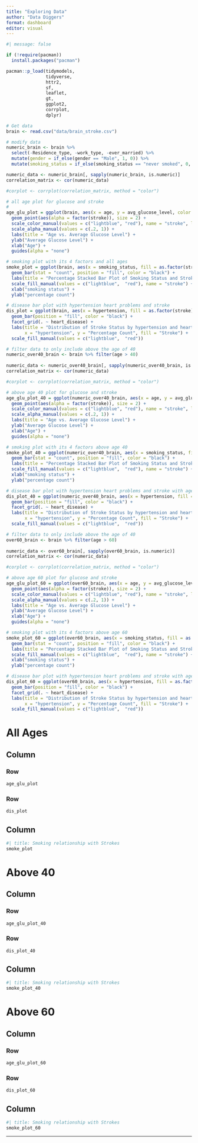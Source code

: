 ```yaml
---
title: "Exploring Data"
author: "Data Diggers"
format: dashboard
editor: visual
---
```


```r
#| message: false

if (!require(pacman))
  install.packages("pacman")

pacman::p_load(tidymodels,
               tidyverse,
               httr2,
               sf,
               leaflet,
               gt,
               ggplot2,
               corrplot,
               dplyr)


```

```r
# Get data 
brain <- read.csv("data/brain_stroke.csv")
```

```r
# modify data
numeric_brain <- brain %>% 
  select(-Residence_type, -work_type, -ever_married) %>%   
  mutate(gender = if_else(gender == "Male", 1, 0)) %>%   
  mutate(smoking_status = if_else(smoking_status == "never smoked", 0, 1)) 

numeric_data <- numeric_brain[, sapply(numeric_brain, is.numeric)]
correlation_matrix <- cor(numeric_data)

#corplot <- corrplot(correlation_matrix, method = "color")
```

```r
# all age plot for glucose and stroke
# 
age_glu_plot = ggplot(brain, aes(x = age, y = avg_glucose_level, color = factor(stroke))) +
  geom_point(aes(alpha = factor(stroke)), size = 2) +
  scale_color_manual(values = c("lightblue", "red"), name = "stroke", labels = c("no", "yes")) +
  scale_alpha_manual(values = c(.2, 1)) +
  labs(title = "Age vs. Average Glucose Level") +
  ylab("Average Glucose Level") +
  xlab("Age") +
  guides(alpha = "none")
```

```r
# smoking plot with its 4 factors and all ages
smoke_plot = ggplot(brain, aes(x = smoking_status, fill = as.factor(stroke))) +
  geom_bar(stat = "count", position = "fill", color = "black") +
  labs(title = "Percentage Stacked Bar Plot of Smoking Status and Stroke") +
  scale_fill_manual(values = c("lightblue",  "red"), name = "stroke") +
  xlab("smoking status") +
  ylab("percentage count")
```

```r
# disease bar plot with hypertension heart problems and stroke
dis_plot = ggplot(brain, aes(x = hypertension, fill = as.factor(stroke))) +
  geom_bar(position = "fill", color = "black") +
  facet_grid(. ~ heart_disease) +
  labs(title = "Distribution of Stroke Status by hypertension and heart disease",
       x = "hypertension", y = "Percentage Count", fill = "Stroke") +
  scale_fill_manual(values = c("lightblue",  "red"))
```

```r
# filter data to only include above the age of 40
numeric_over40_brain <- brain %>% filter(age > 40)
   
numeric_data <- numeric_over40_brain[, sapply(numeric_over40_brain, is.numeric)]
correlation_matrix <- cor(numeric_data)

#corplot <- corrplot(correlation_matrix, method = "color")
```

```r
# above age 40 plot for glucose and stroke
age_glu_plot_40 = ggplot(numeric_over40_brain, aes(x = age, y = avg_glucose_level, color = factor(stroke))) +
  geom_point(aes(alpha = factor(stroke)), size = 2) +
  scale_color_manual(values = c("lightblue", "red"), name = "stroke", labels = c("no", "yes")) +
  scale_alpha_manual(values = c(.2, 1)) +
  labs(title = "Age vs. Average Glucose Level") +
  ylab("Average Glucose Level") +
  xlab("Age") +
  guides(alpha = "none")
```

```r
# smoking plot with its 4 factors above age 40
smoke_plot_40 = ggplot(numeric_over40_brain, aes(x = smoking_status, fill = as.factor(stroke))) +
  geom_bar(stat = "count", position = "fill", color = "black") +
  labs(title = "Percentage Stacked Bar Plot of Smoking Status and Stroke") +
  scale_fill_manual(values = c("lightblue",  "red"), name = "stroke") +
  xlab("smoking status") +
  ylab("percentage count")
```

```r
# disease bar plot with hypertension heart problems and stroke with ages over 40
dis_plot_40 = ggplot(numeric_over40_brain, aes(x = hypertension, fill = as.factor(stroke))) +
  geom_bar(position = "fill", color = "black") +
  facet_grid(. ~ heart_disease) +
  labs(title = "Distribution of Stroke Status by hypertension and heart disease",
       x = "hypertension", y = "Percentage Count", fill = "Stroke") +
  scale_fill_manual(values = c("lightblue",  "red"))
```

```r
# filter data to only include above the age of 40
over60_brain <- brain %>% filter(age > 60)
   
numeric_data <- over60_brain[, sapply(over60_brain, is.numeric)]
correlation_matrix <- cor(numeric_data)

#corplot <- corrplot(correlation_matrix, method = "color")
```

```r
# above age 60 plot for glucose and stroke
age_glu_plot_60 = ggplot(over60_brain, aes(x = age, y = avg_glucose_level, color = factor(stroke))) +
  geom_point(aes(alpha = factor(stroke)), size = 2) +
  scale_color_manual(values = c("lightblue", "red"), name = "stroke", labels = c("no", "yes")) +
  scale_alpha_manual(values = c(.2, 1)) +
  labs(title = "Age vs. Average Glucose Level") +
  ylab("Average Glucose Level") +
  xlab("Age") +
  guides(alpha = "none")
```

```r
# smoking plot with its 4 factors above age 60
smoke_plot_60 = ggplot(over60_brain, aes(x = smoking_status, fill = as.factor(stroke))) +
  geom_bar(stat = "count", position = "fill", color = "black") +
  labs(title = "Percentage Stacked Bar Plot of Smoking Status and Stroke") +
  scale_fill_manual(values = c("lightblue",  "red"), name = "stroke") +
  xlab("smoking status") +
  ylab("percentage count")
```

```r
# disease bar plot with hypertension heart problems and stroke with ages over 60
dis_plot_60 = ggplot(over60_brain, aes(x = hypertension, fill = as.factor(stroke))) +
  geom_bar(position = "fill", color = "black") +
  facet_grid(. ~ heart_disease) +
  labs(title = "Distribution of Stroke Status by hypertension and heart disease",
       x = "hypertension", y = "Percentage Count", fill = "Stroke") +
  scale_fill_manual(values = c("lightblue",  "red"))
```

# All Ages

## Column

### Row

```r
age_glu_plot
```

### Row

```r
dis_plot
```

## Column

```r
#| title: Smoking relationship with Strokes
smoke_plot
```

# Above 40

## Column

### Row

```r
age_glu_plot_40
```

### Row

```r
dis_plot_40
```

## Column

```r
#| title: Smoking relationship with Strokes
smoke_plot_40
```

# Above 60

## Column

### Row

```r
age_glu_plot_60
```

### Row

```r
dis_plot_60
```

## Column

```r
#| title: Smoking relationship with Strokes
smoke_plot_60
```

------------------------------------------------------------------------
